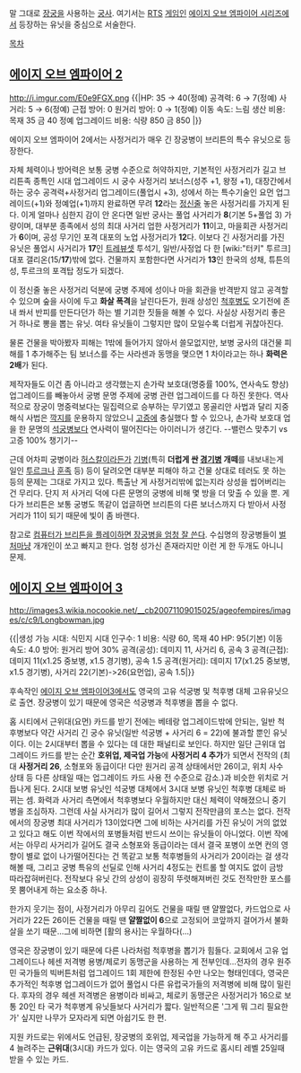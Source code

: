 말 그대로 [[장궁]]을 사용하는 [[궁사]]. 여기서는 [[RTS]] [[게임]]인 [[에이지 오브 엠파이어 시리즈]]에서 등장하는 유닛을 중심으로 서술한다.

[[목차]]

== [[에이지 오브 엠파이어 2]] ==
http://i.imgur.com/E0e9FGX.png
{{|HP: 35 → 40(정예)
공격력: 6 → 7(정예)
사거리: 5 → 6(정예)
근접 방어: 0
원거리 방어: 0 → 1(정예)
이동 속도: 느림
생산 비용: 목재 35 금 40
정예 업그레이드 비용: 식량 850 금 850 |}}

에이지 오브 엠파이어 2에서는 사정거리가 매우 긴 장궁병이 브리튼의 특수 유닛으로 등장한다.

자체 체력이나 방어력은 보통 궁병 수준으로 허약하지만, 기본적인 사정거리가 길고 브리튼족 종특인 시대 업그레이드 시 궁수 사정거리 보너스(성주 +1, 왕정 +1), 대장간에서 하는 궁수 공격력+사정거리 업그레이드(풀업시 +3), 성에서 하는 특수기술인 요먼 업그레이드(+1)와 정예업(+1)까지 완료하면 무려 '''12'''라는 [[정신줄]] 놓은 사정거리를 가지게 된다. 이게 얼마나 심한지 감이 안 온다면 일반 궁사는 풀업 사거리가 '''8'''(기본 5+풀업 3) 가량이며, 대부분 종족에서 성의 최대 사거리 업한 사정거리가 '''11'''이고, 마을회관 사정거리가 '''6'''이며, 공성 무기인 포격 대포의 노업 사정거리가 '''12'''다. 이보다 긴 사정거리를 가진 유닛은 풀업시 사거리가 '''17'''인 [[트레뷰셋]] 투석기, 일반/사정업 다 한 [wiki:"터키" 투르크] 대포 갤리온(15/'''17''')밖에 없다. 건물까지 포함한다면 사거리가 '''13'''인 한국의 성채, 튜튼의 성, 투르크의 포격탑 정도가 되겠다.

이 정신줄 놓은 사정거리 덕분에 궁병 주제에 성이나 마을 회관을 반격받지 않고 공격할 수 있으며 숲을 사이에 두고 '''화살 폭격'''을 날린다든가, 원래 상성인 [[척후병]]도 오기전에 존내 쏴서 반피를 만든다던가 하는 별 기괴한 짓들을 해볼 수 있다. 사실상 사정거리 좋은 거 하나로 뽕을 뽑는 유닛. 여타 유닛들이 그렇지만 많이 모일수록 더럽게 귀찮아진다.

물론 건물을 박아봤자 피해는 1밖에 들어가지 않아서 쓸모없지만, 보병 궁사의 대건물 피해를 1 추가해주는 팀 보너스를 주는 사라센과 동맹을 맺으면 1 차이라고는 하나 '''화력은 2배'''가 된다.

제작자들도 이건 좀 아니라고 생각했는지 손가락 보호대(명중률 100%, 연사속도 향상) 업그레이드를 빼놓아서 궁병 문명 주제에 궁병 관련 업그레이드를 다 하진 못한다. 역사적으로 장궁이 명중력보다는 밀집력으로 승부하는 무기였고 몽골리안 사법과 달리 지중해식 사법은 [[깍지]]를 운용하지 않았으니 [[고증]]에 충실했다 할 수 있으나, 손가락 보호대 업을 한 문명의 [[석궁병]]보다 연사력이 떨어진다는 아이러니가 생긴다. --밸런스 맞추기 vs 고증 100% 챙기기--

근데 어차피 궁병이라 [[허스칼]]이라든가 [[기병]](특히 '''더럽게 싼 [[경기병(에이지 오브 엠파이어)|경기병]] 개떼'''를 내보내는게 일인 [[투르크]]나 [[훈족]] 등) 등이 달려오면 대부분 피해야 하고 건물 상대로 테러도 못 하는 등의 문제는 그대로 가지고 있다. 특출난 게 사정거리밖에 없는지라 상성을 씹어버리는 건 무리다. 단지 저 사거리 덕에 다른 문명의 궁병에 비해 몇 방을 더 맞출 수 있을 뿐. 게다가 브리튼은 보통 궁병도 똑같이 업글하면 브리튼의 다른 보너스까지 다 받아서 사정거리가 11이 되기 때문에 빛이 좀 바랜다.

참고로 [[적으로 나오면 강캐지만 내가 잡으면 약캐|컴퓨터가 브리튼을 플레이하면 장궁병을 엄청 잘 쓴다]]. 수십명의 장궁병들이 [[시체매|벌처]]마냥 개개인이 쏘고 빠지고 한다. 엄청 성가신 존재라지만 이런 게 한 두개도 아니니 문제.
== [[에이지 오브 엠파이어 3]] ==
http://images3.wikia.nocookie.net/__cb20071109015025/ageofempires/images/c/c9/Longbowman.jpg

{{|생성 가능 시대: 식민지 시대
인구수: 1
비용: 식량 60, 목재 40
HP: 95(기본)
이동 속도: 4.0
방어: 원거리 방어 30%
공격(공성): 데미지 11, 사거리 6, 공속 3
공격(근접): 데미지 11(x1.25 중보병, x1.5 경기병), 공속 1.5
공격(원거리): 데미지 17(x1.25 중보병, x1.5 경기병), 사거리 22(기본)->26(요먼업), 공속 1.5|}}

후속작인 [[에이지 오브 엠파이어3]]에서도 영국의 고유 석궁병 및 척후병 대체 고유유닛으로 출연. 장궁병이 있기 때문에 영국은 석궁병과 척후병을 뽑을 수 없다.

홈 시티에서 근위대(요먼) 카드를 받기 전에는 베테랑 업그레이드밖에 안되는, 일반 척후병보다 약간 사거리 긴 궁수 유닛(일반 석궁병 + 사거리 6 = 22)에 불과할 뿐인 유닛이다. 이는 2시대부터 뽑을 수 있다는 데 대한 패널티로 보인다. 하지만 일단 근위대 업그레이드 카드를 받는 순간 '''호위업, 제국업 가능'''에 '''사정거리 4 추가'''가 되면서 전작의 (최대 '''사정거리 26''', 소형포와 동급이다! 다만 원거리 공격 상태에서만 26이고, 위치 사수 상태 등 다른 상태일 때는 업그레이드 카드 사용 전 수준으로 감소.)과 비슷한 위치로 거듭나게 된다. 2시대 보병 유닛인 석궁병 대체에서 3시대 보병 유닛인 척후병 대체로 바뀌는 셈. 화력과 사거리 측면에서 척후병보다 우월하지만 대신 체력이 약해졌으니 중기병을 조심하자. 그런데 사실 사거리가 많이 길어서 그렇지 전작만큼의 포스는 없다. 전작에서의 장궁병 최대 사거리가 13이었다면 그에 비하는 사거리를 가진 유닛이 거의 없었고 있다고 해도 이번 작에서의 포병들처럼 반드시 쓰이는 유닛들이 아니었다. 이번 작에서는 아무리 사거리가 길어도 결국 소형포와 동급이라는 데서 결국 포병이 쏘면 컨의 영향이 별로 없이 나가떨어진다는 건 똑같고 보통 척후병들의 사거리가 20이라는 걸 생각해볼 때, 그리고 궁병 특유의 선딜로 인해 사거리 4정도는 컨트롤 할 여지도 없이 금방 따라잡혀버린다. 전작보다 유닛 간의 상성이 굉장히 뚜렷해져버린 것도 전작만한 포스를 못 뿜어내게 하는 요소중 하나.

한가지 웃기는 점이, 사정거리가 아무리 길어도 건물을 때릴 땐 얄짤없다, 카드업으로 사거리가 22든 26이든 건물을 때릴 땐 '''얄짤없이 6'''으로 고정되어 코앞까지 걸어가서 불화살을 쏘기 때문...그에 비하면 [활의 용사]는 우월하다(...)

영국은 장궁병이 있기 때문에 다른 나라처럼 척후병을 뽑기가 힘들다. 교회에서 고유 업그레이드나 헤센 저격병 용병/체로키 동맹군을 사용하는 게 전부인데...전자의 경우 원주민 국가들의 빅버튼처럼 업그레이드 1회 제한에 한정된 수만 나오는 형태인데다, 영국은 추가적인 척후병 업그레이드가 없어 풀업시 다른 유럽국가들의 저격병에 비해 많이 밀린다. 후자의 경우 헤센 저격병은 용병이라 비싸고, 체로키 동맹군은 사정거리가 16으로 보통 20인 타 국가 척후병계 유닛들보다 사거리가 짧다. 일반적으론 '그게 뭐 그리 필요한가' 싶지만 나무가 모자라게 되면 아쉽기도 한 편.

지원 카드로는 위에서도 언급된, 장궁병의 호위업, 제국업을 가능하게 해 주고 사거리를 4 늘려주는 '''근위대'''(3시대) 카드가 있다. 이는 영국의 고유 카드로 홈시티 레벨 25일때 받을 수 있는 카드.
